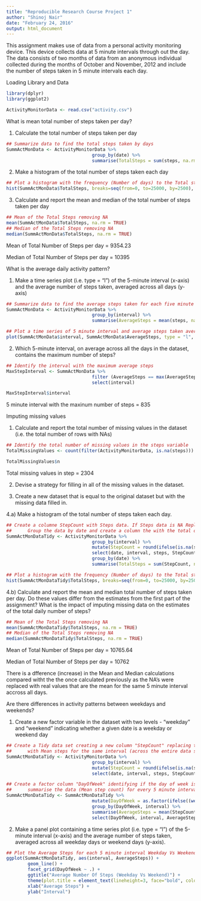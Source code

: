 ```yaml
---
title: "Reproducible Research Course Project 1"
author: "Shinoj Nair"
date: "February 24, 2016"
output: html_document
---
```


This assignment makes use of data from a personal activity monitoring device. This device collects data at 5 minute intervals through out the day. The data consists of two months of data from an anonymous individual collected during the months of October and November, 2012 and include the number of steps taken in 5 minute intervals each day.


Loading Library and Data

````r
library(dplyr)
library(ggplot2)

ActivityMonitorData <- read.csv("activity.csv")
````




What is mean total number of steps taken per day?

1. Calculate the total number of steps taken per day

````r
## Summarize data to find the total steps taken by days
SummActMonData <- ActivityMonitorData %>%
                                group_by(date) %>%
                                summarise(TotalSteps = sum(steps, na.rm = TRUE))
````



2. Make a histogram of the total number of steps taken each day

````r
## Plot a histogram with the frequency (Number of days) to the Total steps taken
hist(SummActMonData$TotalSteps, breaks=seq(from=0, to=25000, by=2500), xlab = "Total Number Of Steps", main = "Frequency of Total Steps Taken\n(NA Removed)", col = "blue")
````



3. Calculate and report the mean and median of the total number of steps taken per day

````r
## Mean of the Total Steps removing NA
mean(SummActMonData$TotalSteps, na.rm = TRUE)
## Median of the Total Steps removing NA
median(SummActMonData$TotalSteps, na.rm = TRUE)
````

Mean of Total Number of Steps per day = 9354.23

Median of Total Number of Steps per day = 10395



What is the average daily activity pattern?

1. Make a time series plot (i.e. type = "l") of the 5-minute interval (x-axis) and the average number of steps taken, averaged across all days (y-axis)

````r
## Summarize data to find the average steps taken for each five minute interval accross all days
SummActMonData <- ActivityMonitorData %>%
                                group_by(interval) %>%
                                summarise(AverageSteps = mean(steps, na.rm = TRUE))

## Plot a time series of 5 minute interval and average steps taken averaged across all days
plot(SummActMonData$interval, SummActMonData$AverageSteps, type = "l", xlab = "Interval", ylab = "Average Steps", main = "Average Steps Accross All Days", col = "green")
````



2. Which 5-minute interval, on average across all the days in the dataset, contains the maximum number of steps?

````r
## Identify the interval with the maximum average steps
MaxStepInterval <- SummActMonData %>% 
                                filter (AverageSteps == max(AverageSteps)) %>%
                                select(interval)

MaxStepInterval$interval

````

5 minute interval with the maxinum number of steps = 835



Imputing missing values

1. Calculate and report the total number of missing values in the dataset (i.e. the total number of rows with NAs)

````r

## Identify the total number of missing values in the steps variable
TotalMissingValues <- count(filter(ActivityMonitorData, is.na(steps)))

TotalMissingValues$n
````

Total missing values in step = 2304


2. Devise a strategy for filling in all of the missing values in the dataset. 

3. Create a new dataset that is equal to the original dataset but with the missing data filled in.

4.a) Make a histogram of the total number of steps taken each day.

````R
## Create a columne StepCount with Steps data. If Steps data is NA Replace it with the mean for the interval accross the entire data set
##      Group the data by date and create a column the with the total of steps of the date
SummActMonDataTidy <- ActivityMonitorData %>%
                                group_by(interval) %>%
                                mutate(StepCount = round(ifelse(is.na(steps), mean(steps, na.rm = TRUE), steps), digits = 0)) %>%
                                select(date, interval, steps, StepCount) %>%
                                group_by(date) %>%
                                summarise(TotalSteps = sum(StepCount, na.rm = TRUE))

## Plot a histogram with the frequency (Number of days) to the Total steps taken
hist(SummActMonDataTidy$TotalSteps, breaks=seq(from=0, to=25000, by=2500), xlab = "Total Number Of Steps", main = "Frequency of Total Steps Taken\n(NA Replace with mean)", col = "red")
````



4.b)  Calculate and report the mean and median total number of steps taken per day. Do these values differ from the estimates from the first part of the assignment? What is the impact of imputing missing data on the estimates of the total daily number of steps?

````R
## Mean of the Total Steps removing NA
mean(SummActMonDataTidy$TotalSteps, na.rm = TRUE)
## Median of the Total Steps removing NA
median(SummActMonDataTidy$TotalSteps, na.rm = TRUE)

````

Mean of Total Number of Steps per day = 10765.64

Median of Total Number of Steps per day = 10762

There is a dfference (increase) in the Mean and Median calculations compared witht the the once calculated previously as the NA's were replaced with real values that are the mean for the same 5 minute interval accross all days.



Are there differences in activity patterns between weekdays and weekends?

1. Create a new factor variable in the dataset with two levels - "weekday" and "weekend" indicating whether a given date is a weekday or weekend day

````r

## Create a Tidy data set creating a new column "StepCount" replacing the NA's in the "Steps" variable
##      with Mean steps for the same interval (across the entire data set)
SummActMonDataTidy <- ActivityMonitorData %>%
                                group_by(interval) %>%
                                mutate(StepCount = round(ifelse(is.na(steps), mean(steps, na.rm = TRUE), steps), digits = 0)) %>%
                                select(date, interval, steps, StepCount)

## Create a factor column "DayOfWeek" identifying if the day of week is a week day or week end
##      summarise the data (Mean step count) for every 5 minute interval for weekd days and week end dys
SummActMonDataTidy <- SummActMonDataTidy %>%
                                mutate(DayOfWeek = as.factor(ifelse((weekdays(as.Date(date)) == "Saturday" | weekdays(as.Date(date)) == "Sunday"), "Weekend", "Weekday"))) %>%
                                group_by(DayOfWeek, interval) %>%
                                summarise(AverageSteps = mean(StepCount)) %>%
                                select(DayOfWeek, interval, AverageSteps)
````



2. Make a panel plot containing a time series plot (i.e. type = "l") of the 5-minute interval (x-axis) and the average number of steps taken, averaged across all weekday days or weekend days (y-axis).

````R
## Plot the Average Steps for each 5 minute interval Weekday Vs Weekend
ggplot(SummActMonDataTidy, aes(interval, AverageSteps)) + 
        geom_line() + 
        facet_grid(DayOfWeek ~ .) + 
        ggtitle("Average Number Of Steps (Weekday Vs Weekend)") +
        theme(plot.title = element_text(lineheight=3, face="bold", color="black", size=15)) +
        xlab("Average Steps") + 
        ylab("Interval")

````
